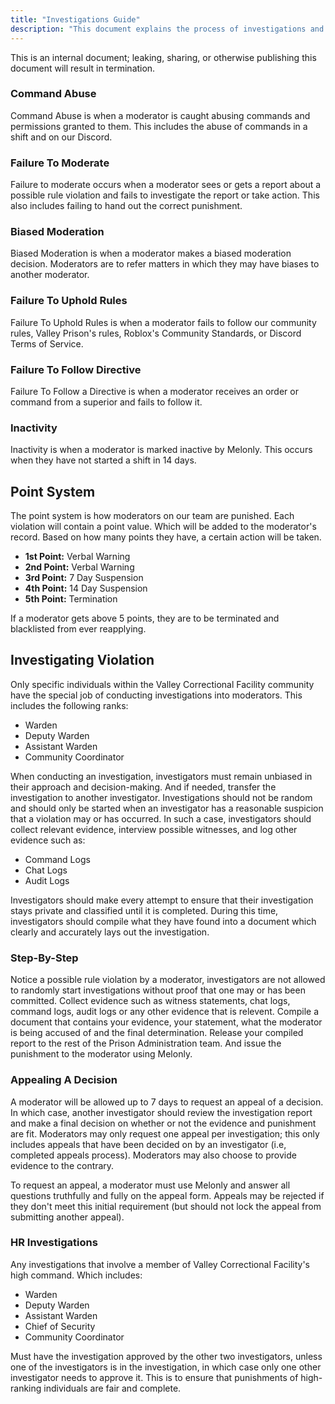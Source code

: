 ```yaml
---
title: "Investigations Guide"
description: "This document explains the process of investigations and punishments for violations."
---
```


<Danger>
  This is an internal document; leaking, sharing, or otherwise publishing this document will result in termination.
</Danger>

### Command Abuse

Command Abuse is when a moderator is caught abusing commands and permissions granted to them. This includes the abuse of commands in a shift and on our Discord.

### Failure To Moderate

Failure to moderate occurs when a moderator sees or gets a report about a possible rule violation and fails to investigate the report or take action. This also includes failing to hand out the correct punishment.

### Biased Moderation

Biased Moderation is when a moderator makes a biased moderation decision. Moderators are to refer matters in which they may have biases to another moderator.

### Failure To Uphold Rules

Failure To Uphold Rules is when a moderator fails to follow our community rules, Valley Prison's rules, Roblox's Community Standards, or Discord Terms of Service.

### Failure To Follow Directive

Failure To Follow a Directive is when a moderator receives an order or command from a superior and fails to follow it.

### Inactivity

Inactivity is when a moderator is marked inactive by Melonly. This occurs when they have not started a shift in 14 days.

## Point System

The point system is how moderators on our team are punished. Each violation will contain a point value. Which will be added to the moderator's record. Based on how many points they have, a certain action will be taken.

- **1st Point:** Verbal Warning
- **2nd Point:** Verbal Warning
- **3rd Point:** 7 Day Suspension
- **4th Point:** 14 Day Suspension
- **5th Point:** Termination

If a moderator gets above 5 points, they are to be terminated and blacklisted from ever reapplying.

## Investigating Violation

Only specific individuals within the Valley Correctional Facility community have the special job of conducting investigations into moderators. This includes the following ranks:

- Warden
- Deputy Warden
- Assistant Warden
- Community Coordinator

When conducting an investigation, investigators must remain unbiased in their approach and decision-making. And if needed, transfer the investigation to another investigator. Investigations should not be random and should only be started when an investigator has a reasonable suspicion that a violation may or has occurred. In such a case, investigators should collect relevant evidence, interview possible witnesses, and log other evidence such as:

- Command Logs
- Chat Logs
- Audit Logs

Investigators should make every attempt to ensure that their investigation stays private and classified until it is completed. During this time, investigators should compile what they have found into a document which clearly and accurately lays out the investigation.

### Step-By-Step

<Steps>
  <Step title="Suspect Rule Violation">
    Notice a possible rule violation by a moderator, investigators are not allowed to randomly start investigations without proof that one may or has been committed.
  </Step>
  <Step title="Gather Evidence">
    Collect evidence such as witness statements, chat logs, command logs, audit logs or any other evidence that is relevent.
  </Step>
  <Step title="Compile Report">
    Compile a document that contains your evidence, your statement, what the moderator is being accused of and the final determination.
  </Step>
  <Step title="Release Report & Finalize Punishment">
    Release your compiled report to the rest of the Prison Administration team. And issue the punishment to the moderator using Melonly.
  </Step>
</Steps>

### Appealing A Decision

A moderator will be allowed up to 7 days to request an appeal of a decision. In which case, another investigator should review the investigation report and make a final decision on whether or not the evidence and punishment are fit. Moderators may only request one appeal per investigation; this only includes appeals that have been decided on by an investigator (i.e, completed appeals process). Moderators may also choose to provide evidence to the contrary.

To request an appeal, a moderator must use Melonly and answer all questions truthfully and fully on the appeal form. Appeals may be rejected if they don't meet this initial requirement (but should not lock the appeal from submitting another appeal).

### HR Investigations

Any investigations that involve a member of Valley Correctional Facility's high command. Which includes:

- Warden
- Deputy Warden
- Assistant Warden
- Chief of Security
- Community Coordinator

Must have the investigation approved by the other two investigators, unless one of the investigators is in the investigation, in which case only one other investigator needs to approve it. This is to ensure that punishments of high-ranking individuals are fair and complete.